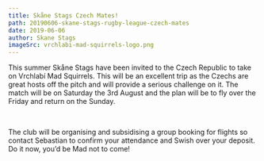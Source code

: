 ```yaml
---
title: Skåne Stags Czech Mates!
path: 20190606-skane-stags-rugby-league-czech-mates
date: 2019-06-06
author: Skane Stags
imageSrc: vrchlabi-mad-squirrels-logo.png
---
```

This summer Skåne Stags have been invited to the Czech Republic to take on Vrchlabí Mad Squirrels. This will be an excellent trip as the Czechs are great hosts off the pitch and will provide a serious challenge on it. The match will be on Saturday the 3rd August and the plan will be to fly over the Friday and return on the Sunday.

<br />

The club will be organising and subsidising a group booking for flights so contact Sebastian to confirm your attendance and Swish over your deposit. Do it now, you’d be Mad not to come!